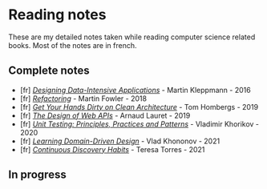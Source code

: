 # Reading notes

These are my detailed notes taken while reading computer science related books. Most of the notes are in french.

## Complete notes

- [fr] [_Designing Data-Intensive Applications_](books/designing-data-intensive-applications) - Martin Kleppmann - 2016
- [fr] [_Refactoring_](books/refactoring) - Martin Fowler - 2018
- [fr] [_Get Your Hands Dirty on Clean Architecture_](books/get-your-hands-dirty-on-clean-architecture) - Tom Hombergs - 2019
- [fr] [_The Design of Web APIs_](books/the-design-of-web-apis) - Arnaud Lauret - 2019
- [fr] [_Unit Testing: Principles, Practices and Patterns_](books/unit-testing) - Vladimir Khorikov - 2020
- [fr] [_Learning Domain-Driven Design_](books/learning-domain-driven-design) - Vlad Khononov - 2021
- [fr] [_Continuous Discovery Habits_](books/continuous-discovery-habits) - Teresa Torres - 2021

## In progress

